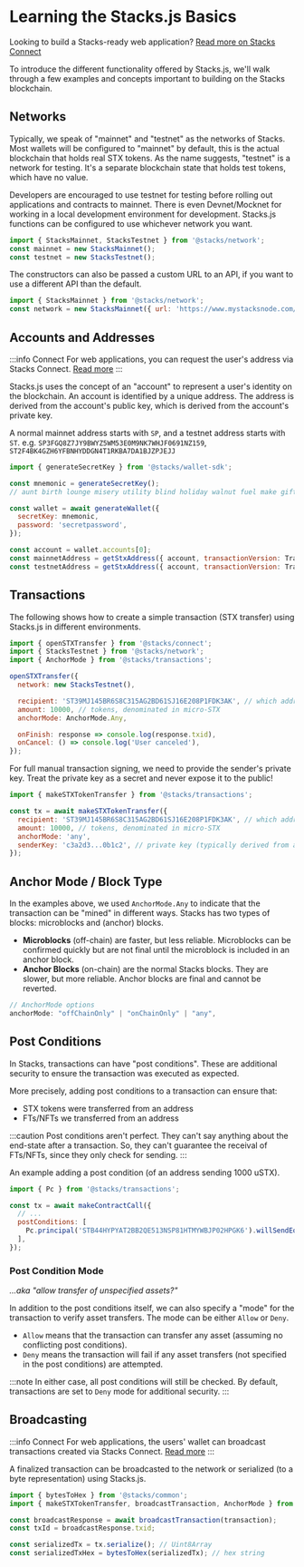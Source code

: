 
# Learning the Stacks.js Basics

<p class="p-3 rounded-lg bg-neutral-100 text-neutral-500 dark:bg-neutral-800 dark:text-neutral-400">Looking to build a Stacks-ready web application? <a class="text-neutral-600 hover:text-neutral-700 dark:text-neutral-300 dark:hover:text-neutral-200" href="/stacks.js/connect">Read more on Stacks Connect</a></p>

<div class="mb-16"></div>

To introduce the different functionality offered by Stacks.js, we'll walk through a few examples and concepts important to building on the Stacks blockchain.

## Networks

Typically, we speak of "mainnet" and "testnet" as the networks of Stacks. Most wallets will be configured to "mainnet" by default, this is the actual blockchain that holds real STX tokens.
As the name suggests, "testnet" is a network for testing.
It's a separate blockchain state that holds test tokens, which have no value.

Developers are encouraged to use testnet for testing before rolling out applications and contracts to mainnet.
There is even Devnet/Mocknet for working in a local development environment for development.
Stacks.js functions can be configured to use whichever network you want.

```js
import { StacksMainnet, StacksTestnet } from '@stacks/network';
const mainnet = new StacksMainnet();
const testnet = new StacksTestnet();
```

The constructors can also be passed a custom URL to an API, if you want to use a different API than the default.

```js
import { StacksMainnet } from '@stacks/network';
const network = new StacksMainnet({ url: 'https://www.mystacksnode.com/' });
```

## Accounts and Addresses

:::info Connect
For web applications, you can request the user's address via Stacks Connect. [Read more](/stacks.js/connect)
:::

Stacks.js uses the concept of an "account" to represent a user's identity on the blockchain. An account is identified by a unique address. The address is derived from the account's public key, which is derived from the account's private key.

A normal mainnet address starts with `SP`, and a testnet address starts with `ST`.
e.g. `SP3FGQ8Z7JY9BWYZ5WM53E0M9NK7WHJF0691NZ159`, `ST2F4BK4GZH6YFBNHYDDGN4T1RKBA7DA1BJZPJEJJ`

```js
import { generateSecretKey } from '@stacks/wallet-sdk';

const mnemonic = generateSecretKey();
// aunt birth lounge misery utility blind holiday walnut fuel make gift parent gap picnic exact various express sphere family nerve oil drill engage youth

const wallet = await generateWallet({
  secretKey: mnemonic,
  password: 'secretpassword',
});

const account = wallet.accounts[0];
const mainnetAddress = getStxAddress({ account, transactionVersion: TransactionVersion.Mainnet });
const testnetAddress = getStxAddress({ account, transactionVersion: TransactionVersion.Testnet });
```

## Transactions

The following shows how to create a simple transaction (STX transfer) using Stacks.js in different environments.

<Tabs><TabItem value="connect" label="Using Connect">
```js
import { openSTXTransfer } from '@stacks/connect';
import { StacksTestnet } from '@stacks/network';
import { AnchorMode } from '@stacks/transactions';

openSTXTransfer({
  network: new StacksTestnet(),

  recipient: 'ST39MJ145BR6S8C315AG2BD61SJ16E208P1FDK3AK', // which address we are sending to
  amount: 10000, // tokens, denominated in micro-STX
  anchorMode: AnchorMode.Any,

  onFinish: response => console.log(response.txid),
  onCancel: () => console.log('User canceled'),
});
```
</TabItem><TabItem value="private" label="Using a private key">
For full manual transaction signing, we need to provide the sender's private key.
Treat the private key as a secret and never expose it to the public!

```js
import { makeSTXTokenTransfer } from '@stacks/transactions';

const tx = await makeSTXTokenTransfer({
  recipient: 'ST39MJ145BR6S8C315AG2BD61SJ16E208P1FDK3AK', // which address we are sending to
  amount: 10000, // tokens, denominated in micro-STX
  anchorMode: 'any',
  senderKey: 'c3a2d3...0b1c2', // private key (typically derived from a mnemonic)
});
```
</TabItem></Tabs>

## Anchor Mode / Block Type

In the examples above, we used `AnchorMode.Any` to indicate that the transaction can be "mined" in different ways.
Stacks has two types of blocks: microblocks and (anchor) blocks.

- **Microblocks** (off-chain) are faster, but less reliable. Microblocks can be confirmed quickly but are not final until the microblock is included in an anchor block.
- **Anchor Blocks** (on-chain) are the normal Stacks blocks. They are slower, but more reliable. Anchor blocks are final and cannot be reverted.

```js
// AnchorMode options
anchorMode: "offChainOnly" | "onChainOnly" | "any",
```

## Post Conditions

In Stacks, transactions can have "post conditions".
These are additional security to ensure the transaction was executed as expected.

More precisely, adding post conditions to a transaction can ensure that:

- STX tokens were transferred from an address
- FTs/NFTs we transferred from an address

:::caution
Post conditions aren't perfect. They can't say anything about the end-state after a transaction. So, they can't guarantee the receival of FTs/NFTs, since they only check for sending.
:::

An example adding a post condition (of an address sending 1000 uSTX).

```js
import { Pc } from '@stacks/transactions';

const tx = await makeContractCall({
  // ...
  postConditions: [
    Pc.principal('STB44HYPYAT2BB2QE513NSP81HTMYWBJP02HPGK6').willSendEq(1000).ustx(),
  ],
});
```

### Post Condition **Mode**

_...aka "allow transfer of unspecified assets?"_

In addition to the post conditions itself, we can also specify a "mode" for the transaction to verify asset transfers.
The mode can be either `Allow` or `Deny`.

- `Allow` means that the transaction can transfer any asset (assuming no conflicting post conditions).
- `Deny` means the transaction will fail if any asset transfers (not specified in the post conditions) are attempted.

:::note
In either case, all post conditions will still be checked.
By default, transactions are set to `Deny` mode for additional security.
:::

## Broadcasting

:::info Connect
For web applications, the users' wallet can broadcast transactions created via Stacks Connect.
[Read more](/stacks.js/connect)
:::

A finalized transaction can be broadcasted to the network or serialized (to a byte representation) using Stacks.js.

```js
import { bytesToHex } from '@stacks/common';
import { makeSTXTokenTransfer, broadcastTransaction, AnchorMode } from '@stacks/transactions';

const broadcastResponse = await broadcastTransaction(transaction);
const txId = broadcastResponse.txid;

const serializedTx = tx.serialize(); // Uint8Array
const serializedTxHex = bytesToHex(serializedTx); // hex string
```
